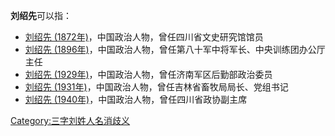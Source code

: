 '''刘绍先'''可以指：
* [[刘绍先_(1872年)|刘绍先 (1872年)]]，中国政治人物，曾任四川省文史研究馆馆员
* [[刘绍先_(1896年)|刘绍先 (1896年)]]，中国政治人物，曾任第八十军中将军长、中央训练团办公厅主任
* [[刘绍先_(1929年)|刘绍先 (1929年)]]，中国政治人物，曾任济南军区后勤部政治委员
* [[刘绍先_(1931年)|刘绍先 (1931年)]]，中国政治人物，曾任吉林省畜牧局局长、党组书记
* [[刘绍先_(1940年)|刘绍先 (1940年)]]，中国政治人物，曾任四川省政协副主席

{{disambig}}

[[Category:三字刘姓人名消歧义|Category:三字刘姓人名消歧义]]